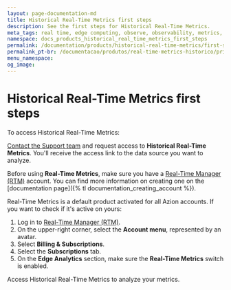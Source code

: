```yaml
---
layout: page-documentation-md
title: Historical Real-Time Metrics first steps
description: See the first steps for Historical Real-Time Metrics.
meta_tags: real time, edge computing, observe, observability, metrics, data, events
namespace: docs_products_historical_real_time_metrics_first_steps
permalink: /documentation/products/historical-real-time-metrics/first-steps/
permalink_pt-br: /documentacao/produtos/real-time-metrics-historico/primeiros-passos/
menu_namespace: 
og_image: 
---
```


# Historical Real-Time Metrics first steps

To access Historical Real-Time Metrics:

[Contact the Support team](https://www.azion.com/en/documentation/services/support/#3-service-channels) and request access to **Historical Real-Time Metrics**. You'll receive the access link to the data source you want to analyze.

Before using **Real-Time Metrics**, make sure you have a [Real-Time Manager (RTM)](https://manager.azion.com/) account. You can find more information on creating one on the [documentation page]({% tl documentation_creating_account %}).

Real-Time Metrics is a default product activated for all Azion accounts. If you want to check if it's active on yours:

1. Log in to [Real-Time Manager (RTM)](https://manager.azion.com/).
2. On the upper-right corner, select the **Account menu**, represented by an avatar.
3. Select **Billing & Subscriptions**.
4. Select the **Subscriptions** tab.
5. On the **Edge Analytics** section, make sure the **Real-Time Metrics** switch is enabled.

Access Historical Real-Time Metrics to analyze your metrics.
